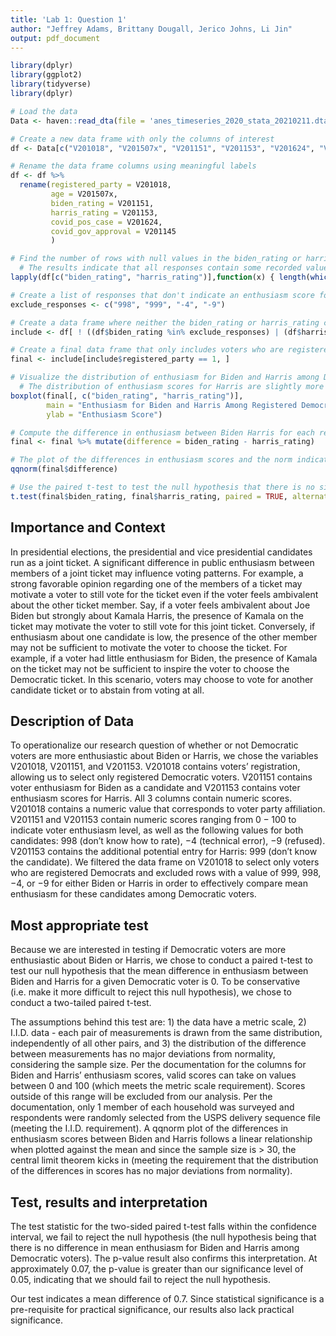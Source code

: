 ```yaml
---
title: 'Lab 1: Question 1'
author: "Jeffrey Adams, Brittany Dougall, Jerico Johns, Li Jin"
output: pdf_document
---
```


```r
library(dplyr)
library(ggplot2) 
library(tidyverse)
library(dplyr)
```

```r
# Load the data
Data <- haven::read_dta(file = 'anes_timeseries_2020_stata_20210211.dta')

# Create a new data frame with only the columns of interest
df <- Data[c("V201018", "V201507x", "V201151", "V201153", "V201624", "V201145")]

# Rename the data frame columns using meaningful labels
df <- df %>%
  rename(registered_party = V201018,
         age = V201507x,
         biden_rating = V201151,
         harris_rating = V201153,
         covid_pos_case = V201624,
         covid_gov_approval = V201145
         )

# Find the number of rows with null values in the biden_rating or harris_rating columns
  # The results indicate that all responses contain some recorded value
lapply(df[c("biden_rating", "harris_rating")],function(x) { length(which(is.na(x)))})

# Create a list of responses that don't indicate an enthusiasm score for a candidate
exclude_responses <- c("998", "999", "-4", "-9")

# Create a data frame where neither the biden_rating or harris_rating columns contain an excluded response
include <- df[ ! ((df$biden_rating %in% exclude_responses) | (df$harris_rating %in% exclude_responses)), ]

# Create a final data frame that only includes voters who are registered Democrats
final <- include[include$registered_party == 1, ]

# Visualize the distribution of enthusiasm for Biden and Harris among Democratic voters
  # The distribution of enthusiasm scores for Harris are slightly more positively shifted, however, a visual inspection of the means suggests that the average enthusiasm scores are close in value
boxplot(final[, c("biden_rating", "harris_rating")], 
        main = "Enthusiasm for Biden and Harris Among Registered Democrats",
        ylab = "Enthusiasm Score")

# Compute the difference in enthusiasm between Biden Harris for each respondent
final <- final %>% mutate(difference = biden_rating - harris_rating)

# The plot of the differences in enthusiasm scores and the norm indicate that the sample of differences in scores comes from a population that is normally distributed
qqnorm(final$difference)

# Use the paired t-test to test the null hypothesis that there is no significant difference in public enthusiasm for Biden and Harris
t.test(final$biden_rating, final$harris_rating, paired = TRUE, alternative = "two.sided")
```

## Importance and Context
In presidential elections, the presidential and vice presidential candidates run as a joint ticket. A significant difference in public enthusiasm between members of a joint ticket may influence voting patterns. For example, a strong favorable opinion regarding one of the members of a ticket may motivate a voter to still vote for the ticket even if the voter feels ambivalent about the other ticket member. Say, if a voter feels ambivalent about Joe Biden but strongly about Kamala Harris, the presence of Kamala on the ticket may motivate the voter to still vote for this joint ticket. Conversely, if enthusiasm about one candidate is low, the presence of the other member may not be sufficient to motivate the voter to choose the ticket. For example, if a voter had little enthusiasm for Biden, the presence of Kamala on the ticket may not be sufficient to inspire the voter to choose the Democratic ticket. In this scenario, voters may choose to vote for another candidate ticket or to abstain from voting at all. 

## Description of Data
<!-- Explain how your research question is operationalized, including whether the variables you create are appropriate to study the concepts in question. --> 
<!-- What are some basic features of the data distribution? --> 
<!-- What changes do you make to the data and why? --> 

To operationalize our research question of whether or not Democratic voters are more enthusiastic about Biden or Harris, we chose the variables V201018, V201151, and V201153. V201018 contains voters' registration, allowing us to select only registered Democratic voters. V201151 contains voter enthusiasm for Biden as a candidate and V201153 contains voter enthusiasm scores for Harris. All 3 columns contain numeric scores. V201018 contains a numeric value that corresponds to voter party affiliation. V201151 and V201153 contain numeric scores ranging from $0 - 100$ to indicate voter enthusiasm level, as well as the following values for both candidates: $998$ (don't know how to rate), $-4$ (technical error), $-9$ (refused). V201153 contains the additional potential entry for Harris: $999$ (don't know the candidate). We filtered the data frame on V201018 to select only voters who are registered Democrats and excluded rows with a value of $999$, $998$, $-4$, or $-9$ for either Biden or Harris in order to effectively compare mean enthusiasm for these candidates among Democratic voters.

## Most appropriate test 
<!-- Explain which test is the most appropriate to answer your question and why it is the most appropriate --> 
<!-- List every assumption that your test requires and evaluate it. -->
Because we are interested in testing if Democratic voters are more enthusiastic about Biden or Harris, we chose to conduct a paired t-test to test our null hypothesis that the mean difference in enthusiasm between Biden and Harris for a given Democratic voter is $0$. To be conservative (i.e. make it more difficult to reject this null hypothesis), we chose to conduct a two-tailed paired t-test.

The assumptions behind this test are: 1) the data have a metric scale, 2) I.I.D. data - each pair of measurements is drawn from the same distribution, independently of all other pairs, and 3) the distribution of the difference between measurements has no major deviations from normality, considering the sample size. Per the documentation for the columns for Biden and Harris' enthusiasm scores, valid scores can take on values between 0 and 100 (which meets the metric scale requirement). Scores outside of this range will be excluded from our analysis. Per the documentation, only 1 member of each household was surveyed and respondents were randomly selected from the USPS delivery sequence file (meeting the I.I.D. requirement). A qqnorm plot of the differences in enthusiasm scores between Biden and Harris follows a linear relationship when plotted against the mean and since the sample size is > 30, the central limit theorem kicks in (meeting the requirement that the distribution of the differences in scores has no major deviations from normality).

## Test, results and interpretation
<!-- What are the results of your test? --> 
<!-- What do the results of this test mean? What is the practical significance? -->
The test statistic for the two-sided paired t-test falls within the confidence interval, we fail to reject the null hypothesis (the null hypothesis being that there is no difference in mean enthusiasm for Biden and Harris among Democratic voters). The p-value result also confirms this interpretation. At approximately 0.07, the p-value is greater than our significance level of 0.05, indicating that we should fail to reject the null hypothesis. 

Our test indicates a mean difference of 0.7. Since statistical significance is a pre-requisite for practical significance, our results also lack practical significance.